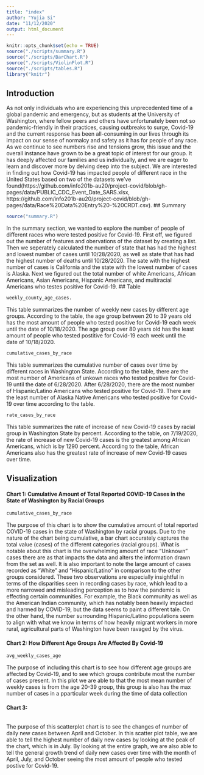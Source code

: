 ```yaml
---
title: "index"
author: "Yujia Si"
date: "11/12/2020"
output: html_document
---
```


```r
knitr::opts_chunk$set(echo = TRUE)
source("./scripts/summary.R")
source("./scripts/BarChart.R")
source("./scripts/ViolinPlot.R")
source("./scripts/tables.R")
library("knitr")
```

## Introduction
As not only individuals who are experiencing this unprecedented time of a global pandemic and emergency, but as students at the University of Washington, where fellow peers and others have unfortunately been not so pandemic-friendly in their practices, causing outbreaks to surge, Covid-19 and the current response has been all-consuming in our lives through its impact on our sense of normalcy and safety as it has for people of any race. As we continue to see numbers rise and tensions grow, this issue and the overall instance have grown to be a great topic of interest for our group. It has deeply affected our families and us individually, and we are eager to learn and discover more by delving deep into the subject. We are interested in finding out how Covid-19 has impacted people of different race in the United States based on two of the datasets we've found(https://github.com/info201b-au20/project-covid/blob/gh-pages/data/PUBLIC_CDC_Event_Date_SARS.xlsx, https://github.com/info201b-au20/project-covid/blob/gh-pages/data/Race%20Data%20Entry%20-%20CRDT.csv).
## Summary
```r
source("summary.R")
```
In the summary section, we wanted to explore the number of people of different races who were tested positive for Covid-19. First off, we figured out the number of features and obervations of the dataset by creating a list. Then we seperately calculated the number of state that has had the highest and lowest number of cases until 10/28/2020, as well as state that has had the highest number of deaths until 10/28/2020. The sate with the highest number of cases is California and the state with the lowest number of cases is Alaska. Next we figured out the total number of white Americans, African Americans, Asian Americans, Hispanic Americans, and multiracial Americans who testes positive for Covid-19.
## Table
```r
weekly_county_age_cases.
```
This table summarizes the number of weekly new cases by different age groups. According to the table, the age group between 20 to 39 years old has the most amount of people who tested positive for Covid-19 each week until the date of 10/18/2020. The age group over 80 years old has the least amount of people who tested postitive for Covid-19 each week until the date of 10/18/2020.
```r
cumulative_cases_by_race
```
This table summarizes the cumulative number of cases over time by different races in Washington State. According to the table, there are the most number of Americans of unkown races who tested positive for Covid-19 until the date of 6/28/2020. After 6/28/2020, there are the most number of Hispanic/Latino Americans who tested positive for Covid-19. There are the least number of Alaska Native Americans who tested positive for Covid-19 over time according to the table.
```r
rate_cases_by_race
```
This table summarizes the rate of increase of new Covid-19 cases by racial group in Washington State by percent. According to the table, on 7/19/2020, the rate of increase of new Covid-19 cases is the greatest among African Americans, which is by 1290 percent. According to the table, African Americans also has the greatest rate of increase of new Covid-19 cases over time.

## Visualization
#### Chart 1: Cumulative Amount of Total Reported COVID-19 Cases in the State of Washington by Racial Groups
```r
cumulative_cases_by_race
```
The purpose of this chart is to show the cumulative amount of total reported COVID-19 cases in the state of Washington by racial groups. Due to the nature of the chart being cumulative, a bar chart accurately captures the total value (cases) of the different categories (racial groups). What is notable about this chart is the overwhelming amount of race “Unknown” cases there are as that impacts the data and alters the information drawn from the set as well. It is also important to note the large amount of cases recorded as “White” and “Hispanic/Latino” in comparison to the other groups considered. These two observations are especially insightful in terms of the disparities seen in recording cases by race, which lead to a more narrowed and misleading perception as to how the pandemic is effecting certain communities. For example, the Black community as well as the American Indian community, which has notably been heavily impacted and harmed by COVID-19, but the data seems to paint a different tale. On the other hand, the number surrounding Hispanic/Latino populations seem to align with what we know in terms of how heavily migrant workers in more rural, agricultural parts of Washington have been ravaged by the virus.

#### Chart 2: How Different Age Groups Are Affected By Covid-19
```r
avg_weekly_cases_age
```
The purpose of including this chart is to see how different age groups are
affected by Covid-19, and to see which groups contribute most the number of
cases present. In this plot we are able to that the most mean number of weekly
cases is from the age 20-39 group, this group is also has the max number of 
cases in a pparticular week during the time of data collection

#### Chart 3:
```r

```
The purpose of this scatterplot chart is to see the changes of number of daily new cases between April and October. In this scatter plot table, we are able to tell the highest number of daily new cases by looking at the peak of the chart, which is in July. By looking at the entire graph, we are also able to tell the general growth trend of daily new cases over time with the month of April, July, and October seeing the most amount of people who tested postive for Covid-19.


